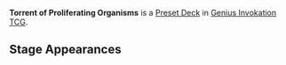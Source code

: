 '''Torrent of Proliferating Organisms''' is a [[Preset Deck]] in [[Genius Invokation TCG]].

{{Genius Invokation TCG Deck
|title     = Torrent of Proliferating Organisms
|type      = Preset
|card_back = Origin
|card_box  = Fontaine
|lineup    = Guardian of Apep's Oasis;Xinyan;Millennial Pearl Seahorse
|action    = A Thousand Young;A Thousand Young;Vourukasha's Glow;Vourukasha's Glow;Flower of Paradise Lost;Weeping Willow of the Lake;Weeping Willow of the Lake;Central Laboratory Ruins;Central Laboratory Ruins;Timmie;Timmie;Setaria;Setaria;Silver and Melus;Silver and Melus;Sir Arthur;Sir Arthur;Treasure-Seeking Seelie;Treasure-Seeking Seelie;Kusava;Kusava;In Every House a Stove;Strategize;Strategize;Controlled Directional Blast;Controlled Directional Blast;Countdown to the Show: 3;Countdown to the Show: 3;Mushroom Pizza;Mushroom Pizza
}}

==Stage Appearances==
{{Genius Invokation TCG Stage Appearances}}